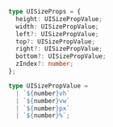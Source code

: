 ```ts
type UISizeProps = {
  height: UISizePropValue;
  width: UISizePropValue;
  left?: UISizePropValue;
  top?: UISizePropValue;
  right?: UISizePropValue;
  bottom?: UISizePropValue;
  zIndex?: number;
};
```

```ts
type UISizePropValue =
  | `${number}vh`
  | `${number}vw`
  | `${number}px`
  | `${number}%`;
```
